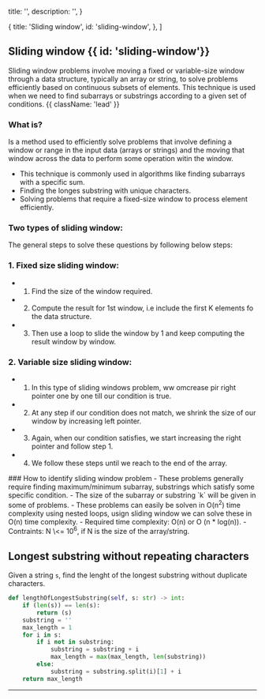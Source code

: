 

  title: '',
  description: '',
}

  { title: 'Sliding window', id: 'sliding-window', },
]

<HeroPattern />


## Sliding window {{ id: 'sliding-window'}}
<Heading tag='Arrays'></Heading>
<Heading tag='Strings'></Heading>

Sliding window problems involve moving a fixed or variable-size window through a data structure, typically an array or string, to solve problems efficiently based on continuous subsets of elements. This technique is used when we need to find subarrays or substrings according to a given set of conditions. {{ className: 'lead' }}

### What is?

Is a method used to efficiently solve problems that involve defining a window or range in the input data (arrays or strings) and the moving that window across the data to perform some operation witin the window.

- This technique is commonly used in algorithms like finding subarrays with a specific sum.
- Finding the longes substring with unique characters.
- Solving problems that require a fixed-size window to process element efficiently.

### Two types of sliding window:

The general steps to solve these questions by following below steps:

### 1. Fixed size sliding window:

- 1. Find the size of the window required.
- 2. Compute the result for 1st window, i.e include the first K elements fo the data structure.
- 3. Then use a loop to slide the window by 1 and keep computing the result window by window.

### 2. Variable size sliding window:

- 1. In this type of sliding windows problem, ww omcrease pir right pointer one by one till our condition is true.
- 2. At any step if our condition does not match, we shrink the size of our window by increasing left pointer.
- 3. Again, when our condition satisfies, we start increasing the right pointer and follow step 1.
- 4. We follow these steps until we reach to the end of the array.

<Note>
    ### How to identify sliding window problem
    - These problems generally require finding maximum/minimum subarray, substrings which satisfy some specific condition.
    - The size of the subarray or substring `k` will be given in some of problems.
    - These problems can easily be solven in O(n<sup>2</sup>) time complexity using nested loops, usign sliding window we can solve these in O(n) time complexity.
    - Required time complexity: O(n) or O (n * log(n)).
    - Contraints: N \<= 10<sup>6</sup>, if N is the size of the array/string.
</Note>

<Heading label='Exercise'></Heading>
## Longest substring without repeating characters

Given a string `s`, find the lenght of the longest substring without duplicate characters.

```python {{ title: 'Python3' }}
def lengthOfLongestSubstring(self, s: str) -> int:
    if (len(s)) == len(s):
        return (s)
    substring = ''
    max_length = 1
    for i in s:
        if i not in substring:
            substring = substring + i
            max_length = max(max_length, len(substring))
        else:
            substring = substring.split(i)[1] + i
    return max_length
```


---
